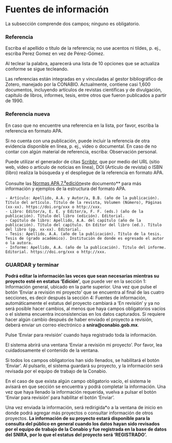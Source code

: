 # Fuentes de información {.unnumbered}

La subsección comprende dos campos; ninguno es obligatorio.

### Referencia{.unnumbered}
Escriba el apellido o título de la referencia; no use acentos ni tildes, p. ej., escriba Perez Gomez en vez de Pérez-Gómez. 

Al teclear la palabra, aparecerá una lista de 10 opciones que se actualiza conforme se sigue tecleando. 

Las referencias están integradas en y vinculadas al gestor bibliográfico de Zotero, manejado por la CONABIO. Actualmente, contiene casi 1,600 documentos, incluyendo artículos de revistas científicas y de divulgación, capítulo de libros, informes, tesis, entre otros que fueron publicados a partir de 1990.

### Referencia nueva{.unnumbered}
En caso que no encuentre una referencia en la lista, por favor, escriba la referencia en formato APA. 

Si no cuenta con una publicación, puede incluir la referencia de otra evidencia disponible en línea, p. ej., video o documental. 
En caso de no contar con algún material de referencia, escriba: Observación personal.

Puede utilizar el generador de citas [Scribbr](https://www.scribbr.es/citar/generador/), que por medio del URL (sitio web, vídeo o artículo de noticias en línea), DOI (Artículo de revista) o   ISBN (libro) realiza la búsqueda y el despliegue de la referencia en formato APA.

Consulte las [Normas APA 7.^a^edición](https://www.revista.unam.mx/wp-content/uploads/3_Normas-APA-7-ed-2019-11-6.pdf)este documento** para más información y ejemplos de la estructura del formato APA.

    - Artículo: Apellido, A.A. y Autor/a, B.B. (año de la publicación). Título del artículo. Título de la revista, Volumen (Número), Páginas (xx-xx). https://doi.org/xxx o http://xxx.
    - Libro: Editor/a, E. E. y Editor/a, F. F. (eds.) (año de la publicación). Título del libro (edición). Editorial.
    - Capítulo de libro: Apellido, A.A. del capítulo (año de la publicación). Título del capítulo. En Editor del libro (ed.). Título del libro (pp. xx-xx). Editorial.
    - Tesis: Apellido, A.A. (año de la publicación). Título de la tesis. Tesis de (grado académico). Institución de donde es egresado el autor o la autora. 
    - Informe: Apellido, A.A. (año de la publicación). Título del informe. Editorial. https://doi.org/xxx o http://xxx.


### GUARDAR y terminar{.unnumbered}
**Podrá editar la información las veces que sean necesarias mientras su proyecto esté en estatus ‘Edición’**, que puede ver en la sección 1: Información general, ubicado en la parte superior. Una vez que pulse el botón ‘Enviar a revisión mi proyecto’ que se encuentra al final de las cuatro secciones, es decir después la sección 4: Fuentes de información, automáticamente el estatus del proyecto cambiará a ‘En revisión’ y ya no será posible hacer cambios, al menos que haya campos obligatorios vacíos o el sistema encuentra inconsistencias en los datos capturados. Si requiere hacer algún cambio después de haber enviado el proyecto a revisión, deberá enviar un correo electrónico a **snira@conabio.gob.mx**.

Pulse ‘Enviar para revisión’ cuando haya registrado toda la información.

El sistema abrirá una ventana ‘Enviar a revisión mi proyecto’. Por favor, lea cuidadosamente el contenido de la ventana. 

Si todos los campos obligatorios han sido llenados, se habilitará el botón ‘Enviar’. Al pulsarlo, el sistema guardará su proyecto, y la información será revisada por el equipo de trabajo de la Conabio. 

En el caso de que exista algún campo obligatorio vacío, el sistema le avisará en que sección se encuentra y podrá completar la información. Una vez que haya llenado la información requerida, vuelva a pulsar el botón ‘Enviar para revisión’ para habilitar el botón ‘Enviar’. 

Una vez enviada la información, será redirigida*o a la ventana de inicio en donde podrá agregar más proyectos o consultar información de otros proyectos. 
**La información de su proyecto estará disponible para la consulta del público en general cuando los datos hayan sido revisados por el equipo de trabajo de la Conabio y fue registrada en la base de datos del SNIRA, por lo que el estatus del proyecto será ‘REGISTRADO’.**
